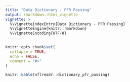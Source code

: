 ```yaml
---
title: "Data Dictionary - PFR Passing"
output: rmarkdown::html_vignette
vignette: >
  %\VignetteIndexEntry{Data Dictionary - PFR Passing}
  %\VignetteEngine{knitr::rmarkdown}
  %\VignetteEncoding{UTF-8}
---
```


```r
knitr::opts_chunk$set(
  collapse = TRUE,
  echo = FALSE,
  comment = "#>"
)
```

```r
knitr::kable(nflreadr::dictionary_pfr_passing)
```
